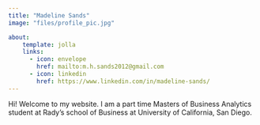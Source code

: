 ```yaml
---
title: "Madeline Sands"
image: "files/profile_pic.jpg"

about:
    template: jolla
    links:
      - icon: envelope
        href: mailto:m.h.sands2012@gmail.com
      - icon: linkedin
        href: https://www.linkedin.com/in/madeline-sands/
---
```


Hi! Welcome to my website. I am a part time Masters of Business Analytics student at Rady's school of Business at University of California, San Diego. 



